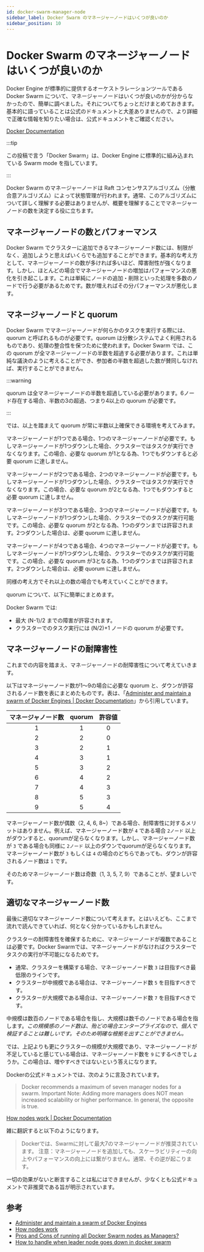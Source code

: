```yaml
---
id: docker-swarm-manager-node
sidebar_label: Docker Swarm のマネージャーノードはいくつが良いのか
sidebar_position: 10
---
```


# Docker Swarm のマネージャーノードはいくつが良いのか

Docker Engine が標準的に提供するオーケストラレーションツールである Docker Swarm について、マネージャーノードはいくつが良いのかが分からなかったので、簡単に調べました。それについてちょっとだけまとめておきます。基本的に語っていることは公式のドキュメントと大差ありませんので、より詳細で正確な情報を知りたい場合は、公式ドキュメントをご確認ください。

[Docker Documentation](https://docs.docker.com/)

:::tip

この投稿で言う「Docker Swarm」は、Docker Engine に標準的に組み込まれている Swarm mode を指しています。

:::

Docker Swarm のマネージャーノードは Raft コンセンサスアルゴリズム（分散合意アルゴリズム）によって状態管理が行われます。通常、このアルゴリズムについて詳しく理解する必要はありませんが、概要を理解することでマネージャーノードの数を決定する役に立ちます。

## マネージャーノードの数とパフォーマンス

Docker Swarm でクラスターに追加できるマネージャーノード数には、制限がなく、追加しようと思えばいくらでも追加することができます。基本的な考え方として、マネージャーノードの数が多ければ多いほど、障害耐性が強くなります。しかし、ほとんどの場合でマネージャーノードの増加はパフォーマンスの悪化を引き起こします。これは単純にノードの追加・削除といった処理を多数のノードで行う必要があるためです。数が増えればその分パフォーマンスが悪化します。

## マネージャーノードと quorum

Docker Swarm でマネージャーノードが何らかのタスクを実行する際には、quorum と呼ばれるものが必要です。quorum は分散システムでよく利用されるものであり、処理の整合性を保つために使われます。Docker Swarm では、この quorum が全マネージャーノードの半数を超過する必要があります。これは単純な議決のように考えることができ、参加者の半数を超過した数が賛同しなければ、実行することができません。

:::warning

quorum は全マネージャーノードの半数を超過している必要があります。6ノード存在する場合、半数の3の超過、つまり4以上の quorum が必要です。

:::

では、以上を踏まえて quorum が常に半数以上確保できる環境を考えてみます。

マネージャーノードが1つである場合、1つのマネージャーノードが必要です。もしマネージャーノードが1つダウンした場合、クラスターではタスクが実行できなくなります。この場合、必要な quorum が1となる為、1つでもダウンすると必要 quorum に達しません。

マネージャーノードが2つである場合、2つのマネージャーノードが必要です。もしマネージャーノードが1つダウンした場合、クラスターではタスクが実行できなくなります。この場合、必要な quorum が2となる為、1つでもダウンすると必要 quorum に達しません。

マネージャーノードが3つである場合、3つのマネージャーノードが必要です。もしマネージャーノードが1つダウンした場合、クラスターでのタスクが実行可能です。この場合、必要な quorum が2となる為、1つのダウンまでは許容されます。2つダウンした場合は、必要 quorum に達しません。

マネージャーノードが4つである場合、4つのマネージャーノードが必要です。もしマネージャーノードが1つダウンした場合、クラスターでのタスクが実行可能です。この場合、必要な quorum が3となる為、1つのダウンまでは許容されます。2つダウンした場合は、必要 quorum に達しません。

同様の考え方でそれ以上の数の場合でも考えていくことができます。

quorum について、以下に簡単にまとめます。

Docker Swarm では:

- 最大 (N-1)/2 までの障害が許容されます。
- クラスターでのタスク実行には (N/2)+1 ノードの quorum が必要です。

## マネージャーノードの耐障害性

これまでの内容を踏まえ、マネージャーノードの耐障害性について考えていきます。

以下はマネージャーノード数が1～9の場合に必要な quorum と、ダウンが許容されるノード数を表にまとめたものです。表は、「[Administer and maintain a swarm of Docker Engines | Docker Documentation](https://docs.docker.com/engine/swarm/admin_guide/#add-manager-nodes-for-fault-tolerance)」から引用しています。

| マネージャノード数 | quorum | 許容値 |
| :----------------: | :----: | :----: |
|         1          |   1    |   0    |
|         2          |   2    |   0    |
|         3          |   2    |   1    |
|         4          |   3    |   1    |
|         5          |   3    |   2    |
|         6          |   4    |   2    |
|         7          |   4    |   3    |
|         8          |   5    |   3    |
|         9          |   5    |   4    |

マネージャーノード数が偶数（2, 4, 6, 8~）である場合、耐障害性に対するメリットはありません。例えば、マネージャーノード数が `4` である場合 `2ノード` 以上がダウンすると、quorumが足らなくなります。しかし、マネージャーノード数が `3` である場合も同様に `2ノード` 以上のダウンでquorumが足らなくなります。マネージャーノード数が `3` もしくは `4` の場合のどちらであっても、ダウンが許容されるノード数は `1` です。

そのためマネージャーノード数は奇数（1, 3, 5, 7, 9）であることが、望ましいです。

## 適切なマネージャーノード数

最後に適切なマネージャーノード数について考えます。とはいえども、ここまで流れで読んできていれば、何となく分かっているかもしれません。

クラスターの耐障害性を確保するために、マネージャーノードが複数であることは必要です。Docker Swarmでは、マネージャーノードがなければクラスターでタスクの実行が不可能になるためです。

- 通常、クラスターを構築する場合、マネージャーノード数 `3` は目指すべき最低限のラインです。
- クラスターが中規模である場合は、マネージャーノード数 `5` を目指すべきです。
- クラスターが大規模である場合は、マネージャーノード数 `7` を目指すべきです。

中規模は数百のノードである場合を指し、大規模は数千のノードである場合を指します。*この規模感のノード数は、殆どの場合エンタープライズなので、個人で検証することは難しいです。そのため明確な根拠を出すことができません。*

では、上記よりも更にクラスターの規模が大規模であり、マネージャーノードが不足していると感じている場合は、マネージャーノード数を `9` にするべきでしょうか。この場合は、増やすべきではないという答えになります。

Dockerの公式ドキュメントでは、次のように言及されています。

> Docker recommends a maximum of seven manager nodes for a swarm.
> Important Note: Adding more managers does NOT mean increased scalability or higher performance. In general, the opposite is true.

[How nodes work | Docker Documentation](https://docs.docker.com/engine/swarm/how-swarm-mode-works/nodes/#manager-nodes)

雑に翻訳すると以下のようになります。

> Dockerでは、Swarmに対して最大7のマネージャーノードが推奨されています。
> 注意：マネージャーノードを追加しても、スケーラビリティーの向上やパフォーマンスの向上には繋がりません。通常、その逆が起こります。

一切の効果がないと断言することは私にはできませんが、少なくとも公式ドキュメントで非推奨である旨が明示されています。

## 参考

- [Administer and maintain a swarm of Docker Engines](https://docs.docker.com/engine/swarm/admin_guide/)
- [How nodes work](https://docs.docker.com/engine/swarm/how-swarm-mode-works/nodes/)
- [Pros and Cons of running all Docker Swarm nodes as Managers?](https://stackoverflow.com/questions/48853473/pros-and-cons-of-running-all-docker-swarm-nodes-as-managers)
- [How to handle when leader node goes down in docker swarm](https://stackoverflow.com/questions/68083108/how-to-handle-when-leader-node-goes-down-in-docker-swarm)
